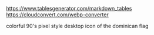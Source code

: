 https://www.tablesgenerator.com/markdown_tables
https://cloudconvert.com/webp-converter

colorful 90's pixel style desktop icon of the dominican flag